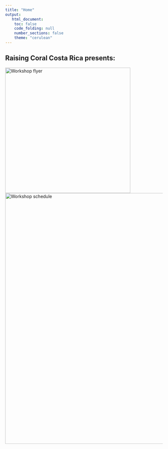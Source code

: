 ```yaml
---
title: "Home"
output:
   html_document:
    toc: false
    code_folding: null
    number_sections: false
    theme: "cerulean"
---
```


## Raising Coral Costa Rica presents:

<img align="left" src="./images/English.png" width="400" alt="Workshop flyer">  

<img align="left" src="./images/WorkshopSchedule.jpeg" width="800" alt="Workshop schedule"> 

